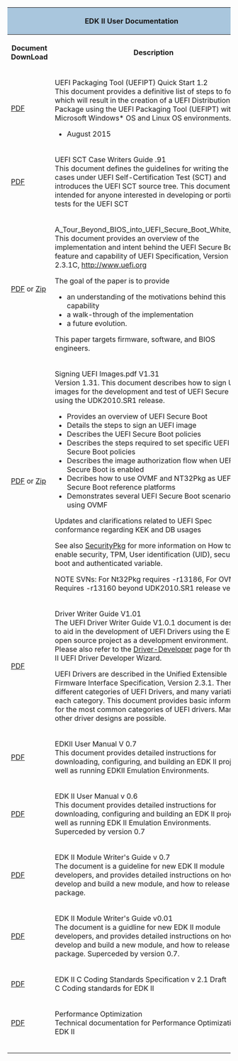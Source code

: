 
<div class="t_projects">
<table>
<tr><th colspan="4" style="background-color:#a9c6dd">EDK II User Documentation</th></tr>
<tr>
<th>Document DownLoad</th>
<th>Description</th>
</tr>
<tr>
    <td>
[https://sourceforge.net/projects/edk2/files/General%20Documentation/UEFI-PackagingToolQuickStartGuideRev_1_2.pdf/download PDF]

    </td>

    <td>
UEFI Packaging Tool (UEFIPT) Quick Start 1.2 <br>

This document provides a definitive list of steps to follow which will result in the creation of a UEFI Distribution Package using the UEFI Packaging Tool (UEFIPT) within a Microsoft Windows* OS and Linux OS environments.
* August 2015
    </td>
</tr>
<tr>
    <td>
[https://sourceforge.net/projects/edk2/files/General%20Documentation/UEFI%20SCT%20Case%20Writers%20Guide_0_91.pdf/download  PDF ]
    </td>

    <td>
UEFI SCT Case Writers Guide .91 <br>
This document defines the guidelines for writing the test cases under UEFI Self-Certification Test (SCT) and introduces the UEFI SCT source tree. This document is intended for anyone interested in developing or porting tests for the UEFI SCT

    </td>
</tr>

<tr>
    <td>
[http://sourceforge.net/projects/edk2/files/General%20Documentation/A_Tour_Beyond_BIOS_into_UEFI_Secure_Boot_White_Paper.pdf/download PDF] or
[http://sourceforge.net/projects/edk2/files/General%20Documentation/A_Tour_Beyond_BIOS_into_UEFI_Secure_Boot_White_Paper.zip/download Zip]

    </td>

    <td>
A_Tour_Beyond_BIOS_into_UEFI_Secure_Boot_White_Paper <br>
This document provides an overview of the implementation and intent behind the UEFI Secure Boot feature and capability of UEFI Specification, Version 2.3.1C, http://www.uefi.org 

The goal of the paper is to provide
*	an understanding of the motivations behind this capability
*	a walk-through of the implementation 
*	a future evolution.

This paper targets firmware, software, and BIOS engineers. 
    </td>
</tr>
<tr>
    <td>
[http://sourceforge.net/projects/edk2/files/General%20Documentation/SigningUefiImages%20-v1dot31.pdf/download PDF ] or
[http://sourceforge.net/projects/edk2/files/General%20Documentation/SigningUefiImages%20-v1dot31.zip/download Zip]

    </td>

    <td>
Signing UEFI Images.pdf V1.31 <br>
Version 1.31. This document describes how to sign UEFI images for the development and test of UEFI Secure Boot using the UDK2010.SR1 release.

*	Provides an overview of UEFI Secure Boot 
*	Details the steps to sign an UEFI image 
*	Describes the UEFI Secure Boot policies 
*	Describes the steps required to set specific UEFI Secure Boot policies 
*	Describes the image authorization flow when UEFI Secure Boot is enabled
*	Decribes how to use OVMF and NT32Pkg as UEFI Secure Boot reference platforms
*	Demonstrates several UEFI Secure Boot scenarios using OVMF
Updates and clarifications related to UEFI Spec conformance regarding KEK and DB usages

See also [[SecurityPkg]] for more information on How to enable security, TPM, User identification (UID), secure boot and authenticated variable.

NOTE SVNs: For Nt32Pkg requires -r13186, For OVMF Requires -r13160 beyond UDK2010.SR1 release version

    </td>
</tr>

<tr>
    <td>
[https://sourceforge.net/projects/edk2/files/EDK%20II%20Releases/Driver_Developer/UEFI%20Driver_Writer_Guide_V1.0.1_120308.pdf/download PDF]
    </td>

    <td>
Driver Writer Guide V1.01 <br>
The UEFI Driver Writer Guide V1.0.1 document is designed to aid in the development of UEFI Drivers using the EDK II open source project as a development environment. Please also refer to the [[Driver-Developer]] page for the EDK II UEFI Driver Developer Wizard.

UEFI Drivers are described in the Unified Extensible Firmware Interface Specification, Version 2.3.1. There are different categories of UEFI Drivers, and many variations of each category. This document provides basic information for the most common categories of UEFI drivers. Many other driver designs are possible.
    </td>
</tr>

<tr>
    <td>
[https://sourceforge.net/projects/edk2/files/General%20Documentation/EDKII_UserManual_0_7.pdf/download PDF]
    </td>

    <td>
EDKII User Manual V 0.7 <br>
This document provides detailed instructions for downloading, configuring, and building an EDK II project as well as running EDKII Emulation Environments.
    </td>
</tr>
<tr>
    <td>
[https://sourceforge.net/projects/edk2/files/General%20Documentation/EDKII%20User%20Manual%20V0.60.pdf/download PDF ]
    </td>
    <td>
EDK II User Manual v 0.6<br>
This document provides detailed instructions for downloading, configuring and building an EDK II project as well as running EDK II Emulation Environments. Superceded by version 0.7

    </td>
</tr>
<tr>
    <td>
[https://sourceforge.net/projects/edk2/files/General%20Documentation/EDKII%20Module%20Writer_s%20Guide_0_7.pdf/download PDF ]
    </td>

    <td>
EDK II Module Writer's Guide v 0.7<br>
The document is a guideline for new EDK II module developers, and provides detailed instructions on how to develop and build a new module, and
how to release with a package.
    </td>
</tr>
<tr>
    <td>
[https://sourceforge.net/projects/edk2/files/General%20Documentation/EDK%20II%20Module%20Writer_s%20Guide_0_01.pdf/download PDF]
    </td>

    <td>
EDK II Module Writer's Guide v0.01<br>
The document is a guidline for new EDK II module developers, and provides detailed instructions on how to develop and build a new module, and
how to release with a package. Superceded by version 0.7.

    </td>
</tr>
<tr>
    <td>
[https://sourceforge.net/projects/edk2/files/Specifications/CCS_2_1_Draft.pdf/download PDF]
    </td>

    <td>
EDK II C Coding Standards Specification v 2.1 Draft<br>
C Coding standards for EDK II
    </td>
</tr>
<tr>
    <td>
[http://sourceforge.net/projects/edk2/files/Technical%20Information/PerformanceOptimization_1_0.pdf/download  PDF]

    </td>

    <td>
Performance Optimization <br>
Technical documentation for Performance Optimization for EDK II
    </td>
</tr>
<tr>
    <td>

    </td>

    <td>

    </td>
</tr>
<tr>
    <td>

    </td>

    <td>

    </td>
</tr>
<tr>
    <td>

    </td>

    <td>

    </td>
</tr>

<tr></tr>

</table>